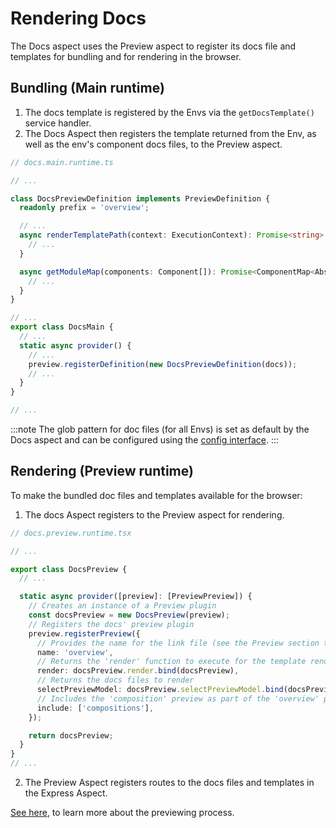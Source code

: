 # Rendering Docs

The Docs aspect uses the Preview aspect to register its docs file and templates for bundling and for rendering in the browser.

## Bundling (Main runtime)

1. The docs template is registered by the Envs via the `getDocsTemplate()` service handler.
2. The Docs Aspect then registers the template returned from the Env, as well as the env's component docs files, to the Preview aspect.

```ts title="docs.main.runtime.ts"
// docs.main.runtime.ts

// ...

class DocsPreviewDefinition implements PreviewDefinition {
  readonly prefix = 'overview';

  // ...
  async renderTemplatePath(context: ExecutionContext): Promise<string> {
    // ...
  }

  async getModuleMap(components: Component[]): Promise<ComponentMap<AbstractVinyl[]>> {
    // ...
  }
}

// ...
export class DocsMain {
  // ...
  static async provider() {
    // ...
    preview.registerDefinition(new DocsPreviewDefinition(docs));
    // ...
  }
}

// ...
```

:::note
The glob pattern for doc files (for all Envs) is set as default by the Docs aspect and can be configured using the [config interface](#loading-the-component-docs).
:::

## Rendering (Preview runtime)

To make the bundled doc files and templates available for the browser:

1. The docs Aspect registers to the Preview aspect for rendering.

```ts title="docs.preview.runtime.tsx"
// docs.preview.runtime.tsx

// ...

export class DocsPreview {
  // ...

  static async provider([preview]: [PreviewPreview]) {
    // Creates an instance of a Preview plugin
    const docsPreview = new DocsPreview(preview);
    // Registers the docs' preview plugin
    preview.registerPreview({
      // Provides the name for the link file (see the Preview section to learn more about link files)
      name: 'overview',
      // Returns the 'render' function to execute for the template rendering
      render: docsPreview.render.bind(docsPreview),
      // Returns the docs files to render
      selectPreviewModel: docsPreview.selectPreviewModel.bind(docsPreview),
      // Includes the 'composition' preview as part of the 'overview' preview
      include: ['compositions'],
    });

    return docsPreview;
  }
}
// ...
```

2. The Preview Aspect registers routes to the docs files and templates in the Express Aspect.

[See here](/dev-services/preview/overview), to learn more about the previewing process.
